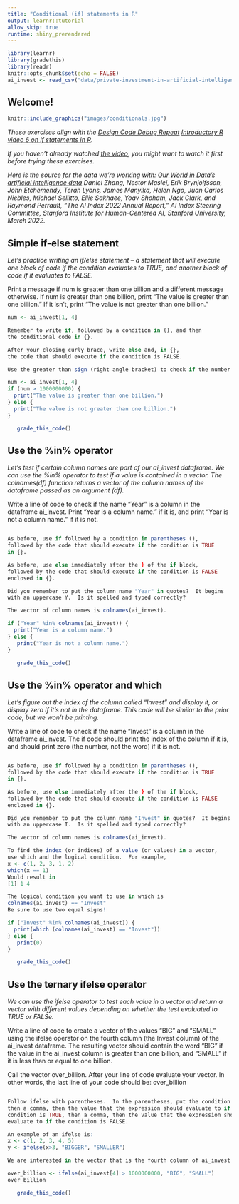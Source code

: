 ---
title: "Conditional (if) statements in R"
output: learnr::tutorial
allow_skip: true
runtime: shiny_prerendered
---

```{r setup, include=FALSE}
library(learnr)
library(gradethis)
library(readr)
knitr::opts_chunk$set(echo = FALSE)
ai_invest <- read_csv("data/private-investment-in-artificial-intelligence-by-focus-area.csv", skip = 1, col_names = c("Entity", "Code", "Year", "Invest"))
```

## Welcome!

```{r fig.margin = TRUE, echo = FALSE, fig.width=3, out.width="100%", fig.align="right"}
knitr::include_graphics("images/conditionals.jpg")
```


*These exercises align with the [Design Code Debug Repeat](https://www.youtube.com/@DesignCodeDebugRepeat ) [Introductory R video 6 on if statements in R](https://youtu.be/74i3PVzVuOE).*

*If you haven't already watched [the video](https://youtu.be/74i3PVzVuOE), you might want to watch it first before trying these exercises.*

*Here is the source for the data we're working with:
[Our World in Data's artificial intelligence data](https://ourworldindata.org/artificial-intelligence)
Daniel Zhang, Nestor Maslej, Erik Brynjolfsson, John Etchemendy, Terah Lyons, 
James Manyika, Helen Ngo, Juan Carlos Niebles, Michael Sellitto, Ellie Sakhaee, 
Yoav Shoham, Jack Clark, and Raymond Perrault, “The AI Index 2022 Annual 
Report,” AI Index Steering Committee, Stanford Institute for Human-Centered AI, 
Stanford University, March 2022.
*

## Simple if-else statement

*Let's practice writing an if/else statement -- a statement that will execute one block of code
if the condition evaluates to TRUE, and another block of code if it evaluates to FALSE.*

Print a message if num is greater than one billion and a different message otherwise.
If num is greater than one billion, print "The value is greater than one billion."
If it isn't, print "The value is not greater than one billion."


```{r simple_if, exercise=TRUE}
num <- ai_invest[1, 4]

```

``` {r simple_if-hint-1}
Remember to write if, followed by a condition in (), and then
the conditional code in {}.
```

``` {r simple_if-hint-2}
After your closing curly brace, write else and, in {},
the code that should execute if the condition is FALSE.
```


``` {r simple_if-hint-3}
Use the greater than sign (right angle bracket) to check if the number is greater than one billion.
```


``` {r simple_if-solution}
num <- ai_invest[1, 4]
if (num > 1000000000) {
  print("The value is greater than one billion.")
} else {
  print("The value is not greater than one billion.")
}
```


``` {r simple_if-check}
   grade_this_code()
```

## Use the %in% operator

*Let's test if certain column names are part of our ai_invest dataframe.  We can use
the %in% operator to test if a value is contained in a vector.  The colnames(df) function
returns a vector of the column names of the dataframe passed as an argument (df).*

Write a line of code to check if the name "Year" is a column in the dataframe ai_invest.
Print "Year is a column name." if it is, and print "Year is not a column name." if it is not.

```{r use_in1, exercise=TRUE}


```


``` {r use_in1-hint-1}
As before, use if followed by a condition in parentheses (),
followed by the code that should execute if the condition is TRUE
in {}.
```

``` {r use_in1-hint-2}
As before, use else immediately after the } of the if block, 
followed by the code that should execute if the condition is FALSE
enclosed in {}.
```


``` {r use_in1-hint-3}
Did you remember to put the column name "Year" in quotes?  It begins
with an uppercase Y.  Is it spelled and typed correctly?
```

``` {r use_in1-hint-4}
The vector of column names is colnames(ai_invest).
```


```{r use_in1-solution}
if ("Year" %in% colnames(ai_invest)) {
  print("Year is a column name.")
} else {
   print("Year is not a column name.")
}
```

``` {r use_in1-check}
   grade_this_code()
```


## Use the %in% operator and which

*Let's figure out the index of the column called "Invest" and display it, or display zero if it's not in the dataframe. This code will be similar to the prior code, but we won't be printing.*

Write a line of code to check if the name "Invest" is a column in the dataframe ai_invest.
The if code should print the index of the column if it is, and should print zero (the number, not the word) if it is not.

```{r use_in2, exercise=TRUE}


```


``` {r use_in2-hint-1}
As before, use if followed by a condition in parentheses (),
followed by the code that should execute if the condition is TRUE
in {}.
```

``` {r use_in2-hint-2}
As before, use else immediately after the } of the if block, 
followed by the code that should execute if the condition is FALSE
enclosed in {}.
```


``` {r use_in2-hint-3}
Did you remember to put the column name "Invest" in quotes?  It begins
with an uppercase I.  Is it spelled and typed correctly?
```

``` {r use_in2-hint-4}
The vector of column names is colnames(ai_invest).
```


``` {r use_in2-hint-5}
To find the index (or indices) of a value (or values) in a vector, 
use which and the logical condition.  For example,
x <- c(1, 2, 3, 1, 2)
which(x == 1)
Would result in 
[1] 1 4
```


``` {r use_in2-hint-6}
The logical condition you want to use in which is
colnames(ai_invest) == "Invest"
Be sure to use two equal signs!
```


```{r use_in2-solution}
if ("Invest" %in% colnames(ai_invest)) {
  print(which (colnames(ai_invest) == "Invest"))
} else {
   print(0)
}
```

``` {r use_in2-check}
   grade_this_code()
```


## Use the ternary ifelse operator

*We can use the ifelse operator to test each value in a vector and return a vector with different values depending on whether the test evaluated to TRUE or FALSe.*

Write a line of code to create a vector of the values "BIG" and "SMALL" using the ifelse
operator on the fourth column (the Invest column) of the ai_invest dataframe.  The resulting
vector should contain the word "BIG" if the value in the ai_invest column is greater than
one billion, and "SMALL" if it is less than or equal to one billion. 

Call the vector over_billion.  After your line of code evaluate your vector.  In other words, the 
last line of your code should be:
over_billion


```{r use_ifelse, exercise=TRUE}


```


``` {r use_ifelse-hint-1}
Follow ifelse with parentheses.  In the parentheses, put the condition first,
then a comma, then the value that the expression should evaluate to if the
condition is TRUE, then a comma, then the value that the expression should
evaluate to if the condition is FALSE.
```

``` {r use_ifelse-hint-2}
An example of an ifelse is:
x <- c(1, 2, 3, 4, 5)
y <- ifelse(x>3, "BIGGER", "SMALLER")
```


``` {r use_ifelse-hint-3}
We are interested in the vector that is the fourth column of ai_invest.
```


```{r use_ifelse-solution}

over_billion <- ifelse(ai_invest[4] > 1000000000, "BIG", "SMALL")
over_billion
```

``` {r use_ifelse-check}
   grade_this_code()
```



